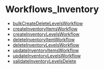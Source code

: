 
# Workflows\_Inventory

- [bulkCreateDeleteLevelsWorkflow](../Workflows_Inventory/functions/core_flows.Inventory.Workflows_Inventory.bulkCreateDeleteLevelsWorkflow/page.mdx)
- [createInventoryItemsWorkflow](../Workflows_Inventory/functions/core_flows.Inventory.Workflows_Inventory.createInventoryItemsWorkflow/page.mdx)
- [createInventoryLevelsWorkflow](../Workflows_Inventory/functions/core_flows.Inventory.Workflows_Inventory.createInventoryLevelsWorkflow/page.mdx)
- [deleteInventoryItemWorkflow](../Workflows_Inventory/functions/core_flows.Inventory.Workflows_Inventory.deleteInventoryItemWorkflow/page.mdx)
- [deleteInventoryLevelsWorkflow](../Workflows_Inventory/functions/core_flows.Inventory.Workflows_Inventory.deleteInventoryLevelsWorkflow/page.mdx)
- [updateInventoryItemsWorkflow](../Workflows_Inventory/functions/core_flows.Inventory.Workflows_Inventory.updateInventoryItemsWorkflow/page.mdx)
- [updateInventoryLevelsWorkflow](../Workflows_Inventory/functions/core_flows.Inventory.Workflows_Inventory.updateInventoryLevelsWorkflow/page.mdx)
- [validateInventoryLevelsDelete](../Workflows_Inventory/functions/core_flows.Inventory.Workflows_Inventory.validateInventoryLevelsDelete/page.mdx)
